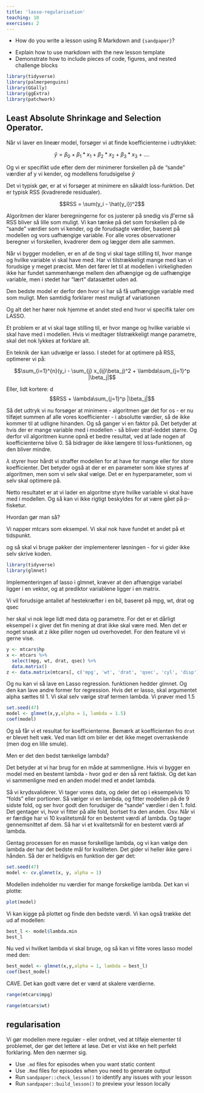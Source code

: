 ```yaml
---
title: 'lasso-regularisation'
teaching: 10
exercises: 2
---
```


:::::::::::::::::::::::::::::::::::::: questions 

- How do you write a lesson using R Markdown and `{sandpaper}`?

::::::::::::::::::::::::::::::::::::::::::::::::

::::::::::::::::::::::::::::::::::::: objectives

- Explain how to use markdown with the new lesson template
- Demonstrate how to include pieces of code, figures, and nested challenge blocks

::::::::::::::::::::::::::::::::::::::::::::::::


```r

library(tidyverse)
library(palmerpenguins)
library(GGally)
library(ggExtra)
library(patchwork)
```


## Least Absolute Shrinkage and Selection Operator.

Når vi laver en lineær model, forsøger vi at finde koefficienterne i udtrykket:

$$\hat{y}= \beta_0 + \beta_1*x_1 + \beta_2*x_2 + \beta_3*x_3 +....$$

Og vi er specifikt ude efter dem der minimerer forskellen på de "sande" værdier
af y vi kender, og modellens forudsigelse $\hat{y}$

Det vi typisk gør, er at vi forsøger at minimere en såkaldt loss-funktion.
Det er typisk RSS (kvadrerede residualer).

$$RSS = \sum(y_i - \hat{y_i})^2$$

Algoritmen der klarer beregningerne for os justerer på snedig vis $\beta$'erne 
så RSS bliver så lille som muligt.
Vi kan tænke på det som forskellen på de "sande" værdier som vi kender, og de
forudsagte værdier, baseret på modellen og vors uafhængige variable. For alle
vores observationer beregner vi forskellen, kvadrerer dem og lægger dem alle sammen.

Når vi bygger modellen, er en af de ting vi skal tage stilling til, hvor mange
og hvilke variable vi skal have med. Har vi tilstrækkeligt mange med kan vi
forudsige y meget præcist. Men det fører let til at modellen i virkeligheden 
ikke har fundet sammenhænge mellem den afhængige og de uafhængige variable, men
i stedet har "lært" datasættet uden ad.

Den bedste model er derfor den hvor vi har så få uafhængige variable med som muligt.
Men samtidig forklarer mest muligt af variationen

Og alt det her hører nok hjemme et andet sted end hvor vi specifik taler om 
LASSO. 



Et problem er at vi skal tage stilling til, er hvor mange og hvilke variable
vi skal have med i modellen. Hvis vi medtager tilstrækkeligt mange parametre,
skal det nok lykkes at forklare alt.

En teknik der kan udvælge er lasso. I stedet for at optimere på RSS, optimerer vi på:


$$\sum_{i=1}^{n}(y_i - \sum_{j} x_{ij}\beta_j)^2 + \lambda\sum_{j=1}^p |\beta_j|$$





Eller, lidt kortere:
d
$$RSS + \lambda\sum_{j=1}^p |\beta_j|$$



Så det udtryk vi nu forsøger at minimere - algoritmen gør det for os - 
er nu tilføjet summen af alle vores koefficienter - i absolutte værdier, så de
ikke kommer til at udligne hinanden. Og så ganger vi en faktor på. Det betyder
at hvis der er mange variable med i modellen - så bliver straf-leddet større.
Og derfor vil algoritmen kunne opnå et bedre resultat, ved at lade nogen af 
koefficienterne blive 0. Så bidrager de ikke længere til loss-funktionen, og den
bliver mindre. 

$\lambda$ styrer hvor hårdt vi straffer modellen for at have for mange eller
for store koefficienter. Det betyder også at der er en parameter som ikke 
styres af algoritmen, men som vi selv skal vælge. Det er en hyperparameter,
som vi selv skal optimere på.

Netto resultatet er at vi lader en algoritme styre hvilke variable vi skal
have med i modellen. Og så kan vi ikke rigtigt beskyldes for at være gået på
p-fisketur.


Hvordan gør man så?

Vi napper mtcars som eksempel. Vi skal nok have fundet et andet på et tidspunkt.

og så skal vi bruge pakker der implementerer løsningen - for vi gider ikke selv
skrive koden.

```r
library(tidyverse)
library(glmnet)
```


Implementeringen af lasso i glmnet, kræver at den afhængige variabel ligger i en
vektor, og at prediktor variablene ligger i en matrix.

Vi vil forudsige antallet af hestekræfter i en bil, baseret på mpg, wt, drat og
qsec

her skal vi nok lege lidt med data og parametre. For det er et dårligt 
eksempel i x giver det fin mening at drat ikke skal være med. Men det er noget
snask at z ikke piller nogen ud overhovedet. For den feature vil vi gerne vise.
```r
y <- mtcars$hp
x <- mtcars %>% 
  select(mpg, wt, drat, qsec) %>% 
  data.matrix()
z <- data.matrix(mtcars[, c('mpg', 'wt', 'drat', 'qsec', 'cyl', 'disp')])


```
Og nu kan vi så lave en Lasso regression. funktionen hedder glmnet. Og den kan
lave andre former for regression. Hvis det er lasso, skal argumentet alpha 
sættes til 1. Vi skal selv vælge straf termen lambda. Vi prøver med 1.5

```r
set.seed(47)
model <- glmnet(x,y,alpha = 1, lambda = 1.5)
coef(model)
```
Og så får vi et resultat for koefficienterne. Bemærk at koefficienten fro `drat`
er blevet helt væk. Ved man lidt om biler er det ikke meget overraskende (men
dog en lille smule).

Men er det den bedst tænkelige lambda?

Det betyder at vi har brug for en måde at sammenligne. Hvis vi bygger en model
med en bestemt lambda - hvor god er den så rent faktisk. Og det kan vi sammenligne
med en anden model med et andet lambda.

Så vi krydsvaliderer. Vi tager vores data, og deler det op i eksempelvis 10
"folds" eller portioner. Så vælger vi en lambda, og fitter modellen på de 9 sidste fold, og 
ser hvor godt den forudsiger de "sande" værdier i den 1. fold. Det gentager vi,
hvor vi fitter på alle fold, bortset fra den anden. Osv. Når vi er færdige
har vi 10 kvalitetsmål for en bestemt værdi af lambda. Og tager gennemsnittet
af dem. Så har vi et kvalitetsmål for en bestemt værdi af lambda.

Gentag processen for en masse forskellige lambda, og vi kan vælge den lambda
der har det bedste mål for kvaliteten.
Det gider vi heller ikke gøre i hånden. Så der er heldigvis en funktion der 
gør det:

```r
set.seed(47)
model <- cv.glmnet(x, y, alpha = 1)
```

Modellen indeholder nu værdier for mange forskellige lambda.
Det kan vi plotte:

```r
plot(model)
```
Vi kan kigge på plottet og finde den bedste værdi. Vi kan også trække det
ud af modellen:

```r

best_l <- model$lambda.min
best_l

```
Nu ved vi hvilket lambda vi skal bruge, og så kan vi fitte vores lasso model
med den:

```r
best_model <- glmnet(x,y,alpha = 1, lambda = best_l)
coef(best_model)
```

CAVE. Det kan godt være det er værd at skalere værdierne. 

```r
range(mtcars$mpg)
```
```r
range(mtcars$wt)
```



::::callout
## regularisation

Vi gør modellen mere regulær - eller ordnet, ved at tilføje elementer til problemet,
der gør det lettere at løse. Det er vist ikke en helt perfekt forklaring. Men den
nærmer sig.

::::

::::::::::::::::::::::::::::::::::::: keypoints 

- Use `.md` files for episodes when you want static content
- Use `.Rmd` files for episodes when you need to generate output
- Run `sandpaper::check_lesson()` to identify any issues with your lesson
- Run `sandpaper::build_lesson()` to preview your lesson locally

::::::::::::::::::::::::::::::::::::::::::::::::

